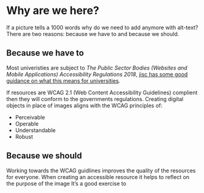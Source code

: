 # Why are we here?

If a picture tells a 1000 words why do we need to add anymore with alt-text? There are two reasons: because we have to and because we should.

## Because we have to

Most univeristies are subject to *The Public Sector Bodies (Websites and Mobile Applications) Accessibility Regulations 2018*, [jisc has some good guidance on what this means for universities](https://www.jisc.ac.uk/accessibility). 

If resources are WCAG 2.1 (Web Content Accessibility Guidelines) complient then they will conform to the governments regulations. Creating digital objects in place of images aligns with the WCAG principles of:

- Perceivable
- Operable
- Understandable
- Robust

## Because we should

Working towards the WCAG guidlines improves the quality of the resources for everyone.
When creating an accessible resource it helps to reflect on the purpose of the image It's a good exercise to 
